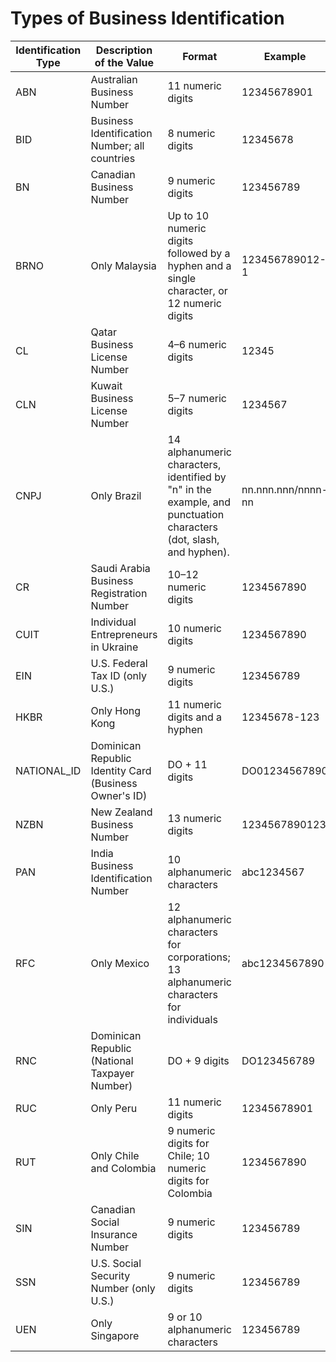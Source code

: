 # Types of Business Identification

| Identification Type | Description of the Value                               | Format                                                                                                             | Example            |
|---------------------|--------------------------------------------------------|--------------------------------------------------------------------------------------------------------------------|--------------------|
| ABN                 | Australian Business Number                             | 11 numeric digits                                                                                                  | 12345678901        |
| BID                 | Business Identification Number; all countries          | 8 numeric digits                                                                                                   | 12345678           |
| BN                  | Canadian Business Number                               | 9 numeric digits                                                                                                   | 123456789          |
| BRNO                | Only Malaysia                                          | Up to 10 numeric digits followed by a hyphen and a single character, or 12 numeric digits                          | 123456789012-1     |
| CL                  | Qatar Business License Number                          | 4–6 numeric digits                                                                                                 | 12345              |
| CLN                 | Kuwait Business License Number                         | 5–7 numeric digits                                                                                                 | 1234567            |
| CNPJ                | Only Brazil                                            | 14 alphanumeric characters, identified by "n" in the example, and punctuation characters (dot, slash, and hyphen). | nn.nnn.nnn/nnnn-nn |
| CR                  | Saudi Arabia Business Registration Number              | 10–12 numeric digits                                                                                               | 1234567890         |
| CUIT                | Individual Entrepreneurs in Ukraine                    | 10 numeric digits                                                                                                  | 1234567890         |
| EIN                 | U.S. Federal Tax ID (only U.S.)                        | 9 numeric digits                                                                                                   | 123456789          |
| HKBR                | Only Hong Kong                                         | 11 numeric digits and a hyphen                                                                                     | 12345678-123       |
| NATIONAL_ID         | Dominican Republic Identity Card (Business Owner's ID) | DO + 11 digits                                                                                                     | DO01234567890      |
| NZBN                | New Zealand Business Number                            | 13 numeric digits                                                                                                  | 1234567890123      |
| PAN                 | India Business Identification Number                   | 10 alphanumeric characters                                                                                         | abc1234567         |
| RFC                 | Only Mexico                                            | 12 alphanumeric characters for corporations; 13 alphanumeric characters for individuals                            | abc1234567890      |
| RNC                 | Dominican Republic (National Taxpayer Number)          | DO + 9 digits                                                                                                      | DO123456789        |
| RUC                 | Only Peru                                              | 11 numeric digits                                                                                                  | 12345678901        |
| RUT                 | Only Chile and Colombia                                | 9 numeric digits for Chile; 10 numeric digits for Colombia                                                         | 1234567890         |
| SIN                 | Canadian Social Insurance Number                       | 9 numeric digits                                                                                                   | 123456789          |
| SSN                 | U.S. Social Security Number (only U.S.)                | 9 numeric digits                                                                                                   | 123456789          |
| UEN                 | Only Singapore                                         | 9 or 10 alphanumeric characters                                                                                    | 123456789          |
